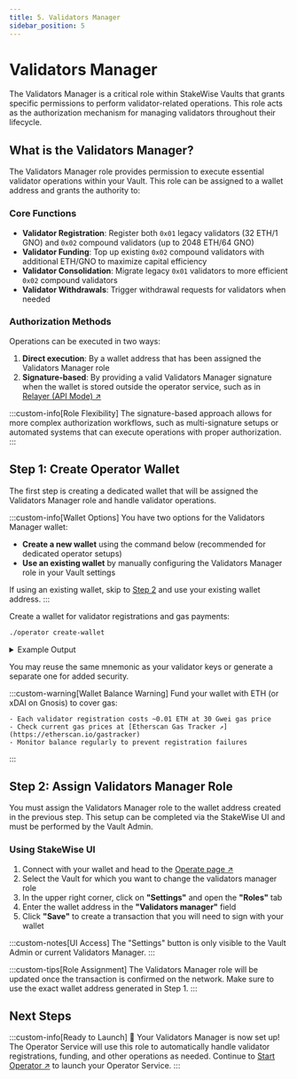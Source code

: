 ```yaml
---
title: 5. Validators Manager
sidebar_position: 5
---
```



# Validators Manager

The Validators Manager is a critical role within StakeWise Vaults that grants specific permissions to perform validator-related operations. This role acts as the authorization mechanism for managing validators throughout their lifecycle.

## What is the Validators Manager?

The Validators Manager role provides permission to execute essential validator operations within your Vault. This role can be assigned to a wallet address and grants the authority to:

### Core Functions

- **Validator Registration**: Register both `0x01` legacy validators (32 ETH/1 GNO) and `0x02` compound validators (up to 2048 ETH/64 GNO)
- **Validator Funding**: Top up existing `0x02` compound validators with additional ETH/GNO to maximize capital efficiency
- **Validator Consolidation**: Migrate legacy `0x01` validators to more efficient `0x02` compound validators
- **Validator Withdrawals**: Trigger withdrawal requests for validators when needed

### Authorization Methods

Operations can be executed in two ways:
1. **Direct execution**: By a wallet address that has been assigned the Validators Manager role
2. **Signature-based**: By providing a valid Validators Manager signature when the wallet is stored outside the operator service, such as in [Relayer (API Mode) ↗](./alternative-key-management/api-mode)

:::custom-info[Role Flexibility]
The signature-based approach allows for more complex authorization workflows, such as multi-signature setups or automated systems that can execute operations with proper authorization.
:::

## Step 1: Create Operator Wallet

The first step is creating a dedicated wallet that will be assigned the Validators Manager role and handle validator operations.

:::custom-info[Wallet Options]
You have two options for the Validators Manager wallet:
- **Create a new wallet** using the command below (recommended for dedicated operator setups)
- **Use an existing wallet** by manually configuring the Validators Manager role in your Vault settings

If using an existing wallet, skip to [Step 2](#step-2-assign-validators-manager-role) and use your existing wallet address.
:::

Create a wallet for validator registrations and gas payments:

```bash
./operator create-wallet
```

<details className="custom-details">
<summary>Example Output</summary>
```
Enter the vault address: 0x3320a...68
Enter the mnemonic for generating the wallet: pumpkin anxiety private salon inquiry ...
Done. The wallet and password saved to /home/user/.stakewise/0x3320a...68/wallet directory. The wallet address is: 0x239B...e3Cc
```
</details>

You may reuse the same mnemonic as your validator keys or generate a separate one for added security.

:::custom-warning[Wallet Balance Warning]
  Fund your wallet with ETH (or xDAI on Gnosis) to cover gas:

    - Each validator registration costs ~0.01 ETH at 30 Gwei gas price
    - Check current gas prices at [Etherscan Gas Tracker ↗](https://etherscan.io/gastracker)
    - Monitor balance regularly to prevent registration failures
:::

## Step 2: Assign Validators Manager Role

You must assign the Validators Manager role to the wallet address created in the previous step. This setup can be completed via the StakeWise UI and must be performed by the Vault Admin.

### Using StakeWise UI

1. Connect with your wallet and head to the [Operate page ↗](https://app.stakewise.io/operate)
2. Select the Vault for which you want to change the validators manager role
3. In the upper right corner, click on **"Settings"** and open the **"Roles"** tab
4. Enter the wallet address in the **"Validators manager"** field
5. Click **"Save"** to create a transaction that you will need to sign with your wallet

:::custom-notes[UI Access]
The "Settings" button is only visible to the Vault Admin or current Validators Manager.
:::

:::custom-tips[Role Assignment]
The Validators Manager role will be updated once the transaction is confirmed on the network. Make sure to use the exact wallet address generated in Step 1.
:::

## Next Steps

:::custom-info[Ready to Launch]
🎉 Your Validators Manager is now set up! The Operator Service will use this role to automatically handle validator registrations, funding, and other operations as needed. Continue to [Start Operator ↗](start-operator) to launch your Operator Service.
:::
